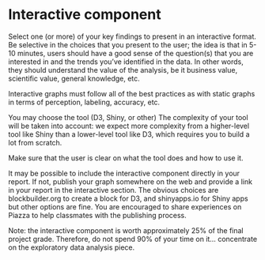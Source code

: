 # Interactive component

Select one (or more) of your key findings to present in an interactive format. Be selective in the choices that you present to the user; the idea is that in 5-10 minutes, users should have a good sense of the question(s) that you are interested in and the trends you’ve identified in the data. In other words, they should understand the value of the analysis, be it business value, scientific value, general knowledge, etc.

Interactive graphs must follow all of the best practices as with static graphs in terms of perception, labeling, accuracy, etc.

You may choose the tool (D3, Shiny, or other) The complexity of your tool will be taken into account: we expect more complexity from a higher-level tool like Shiny than a lower-level tool like D3, which requires you to build a lot from scratch.

Make sure that the user is clear on what the tool does and how to use it.

It may be possible to include the interactive component directly in your report. If not, publish your graph somewhere on the web and provide a link in your report in the interactive section. The obvious choices are blockbuilder.org to create a block for D3, and shinyapps.io for Shiny apps but other options are fine. You are encouraged to share experiences on Piazza to help classmates with the publishing process.

Note: the interactive component is worth approximately 25% of the final project grade. Therefore, do not spend 90% of your time on it… concentrate on the exploratory data analysis piece.

